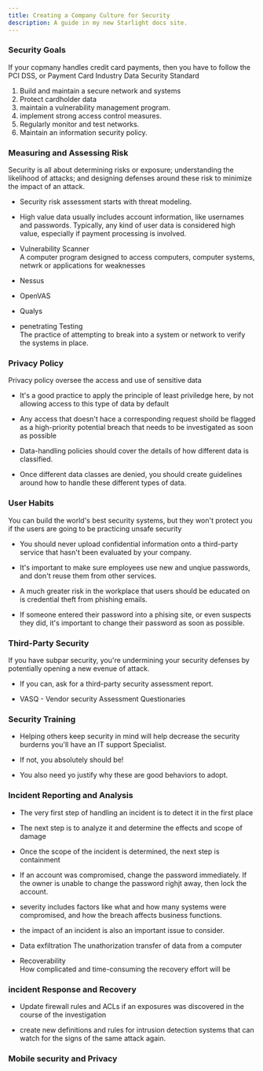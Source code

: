 ```yaml
---
title: Creating a Company Culture for Security 
description: A guide in my new Starlight docs site.
---
```


### Security Goals
If your copmany handles credit card payments, then you have to follow the PCI DSS, or Payment Card Industry Data Security Standard 

1. Build and maintain a secure network and systems  
2. Protect cardholder data  
3. maintain a vulnerability management program.  
4. implement strong access control measures.  
5. Regularly monitor and test networks.  
6. Maintain an information security policy.

### Measuring and Assessing Risk 
Security is all about determining risks or exposure; understanding the likelihood of attacks; and designing defenses around these risk to minimize the impact of an attack.  

- Security risk assessment starts with threat modeling.  
- High value data usually includes account information, like usernames and passwords. Typically, any kind of user data is considered high value, especially if payment processing is involved.  

- Vulnerability Scanner  
A computer program designed to access computers, computer systems, netwrk or applications for weaknesses

- Nessus 
- OpenVAS 
- Qualys 

- penetrating Testing  
The practice of attempting to break into a system or network to verify the systems in place.  

### Privacy Policy 
Privacy policy oversee the access and use of sensitive data  

- It's a good practice to apply the principle of least priviledge here, by not allowing access to this type of data by default 

- Any access that doesn't hace a corresponding request shoild be flagged as a high-priority potential breach that needs to be investigated as soon as possible 

- Data-handling policies should cover the details of how different data is classified.

- Once different data classes are denied, you should create guidelines around how to handle these different types of data.  

### User Habits  
You can build the world's best security systems, but they won't protect you if the users are going to be practicing unsafe security  

- You should never upload confidential information onto a third-party service that hasn't been evaluated by your company.  

- It's important to make sure employees use new and unqiue passwords, and don't reuse them from other services.  

- A much greater risk in the workplace that users should be educated on is credential theft from phishing emails.

- If someone entered their password into a phising site, or even suspects they did, it's important to change their password as soon as possible.

### Third-Party Security  
If you have subpar security, you're undermining your security defenses by potentially opening a new evenue of attack.  

- If you can, ask for a third-party security assessment report.  

- VASQ - Vendor security Assessment Questionaries 

### Security Training  
- Helping others keep security in mind will help decrease the security burderns you'll have an IT support Specialist.

- If not, you absolutely should be!  

- You also need yo justify why these are good behaviors to adopt.  

### Incident Reporting and Analysis 
- The very first step of handling an incident is to detect it in the first place  

- The next step is to analyze it and determine the effects and scope of damage  

- Once the scope of the incident is determined, the next step is containment  

- If an account was compromised, change the password immediately. If the owner is unable to change the password righjt away, then lock the account.  

- severity includes factors like what and how many systems were compromised, and how the breach affects business functions.  


- the impact of an incident is also an important issue to consider.  

- Data exfiltration 
The unathorization transfer of data from a computer  

- Recoverability  
How complicated and time-consuming the recovery effort will be  

### incident Response and Recovery 
- Update firewall rules and ACLs if an exposures was discovered in the course of the investigation 

- create new definitions and rules for intrusion detection systems that can watch for the signs of the same attack again.

### Mobile security and Privacy  

